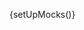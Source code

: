 
{setUpMocks()}

<Meta
  title="Modular Checkout/Complete Examples/Layout 3"
  Components="justifi-modular-checkout"
  of={JustifiModularCheckoutExampleThree}
/>

<Title />

---

A complete checkout form example that demonstrates a modern two-column payment layout with order summary and payment form side by side. This example showcases how to integrate the `justifi-modular-checkout` wrapper with `justifi-card-form` and `justifi-card-billing-form-simple` components to create a professional payment experience.

The layout includes:

- **Header Bar**: Back arrow, brand name, and test mode indicator
- **Left Column**: Order summary with product details, pricing breakdown, and footer
- **Right Column**: Payment form with email, card details, billing address, and submit button
- **Card Form**: Secure iframe inputs for card number, expiration, and CVV
- **Billing Form**: ZIP code input for billing information (using justifi-card-billing-form-simple)

This example uses CSS parts to style the web components consistently with the overall design theme and demonstrates proper integration of the modular checkout components.

# Example Usage

---

<ComponentBox>
  <justifi-modular-checkout auth-token="authToken" checkout-id="cho_123">
    <div dangerouslySetInnerHTML={{ __html: getSlotContentExample3() }} />
  </justifi-modular-checkout>
</ComponentBox>

---

<Source dark language="html" code={codeExampleFull} />
